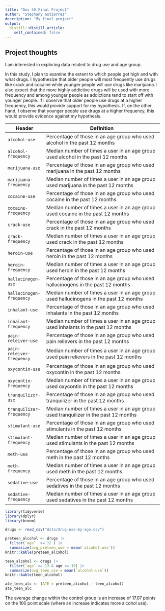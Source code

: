 ```yaml
---
title: "Gov 50 Final Project"
author: "Stephany Gutierrez"
description: "My final project"
output:
  distill::distill_article:
    self_contained: false
---
```




## Project thoughts

I am interested in exploring data related to drug use and age group.

In this study, I plan to examine the extent to which people get high and with what drugs. I hypothesize that older people will most frequently use drugs like crack and cocaine while younger people will use drugs like marijuana. I also expect that the more highly addictive drugs will be used with more frequency and among younger people as addictions tend to start off with younger people.  If I observe that older people use drugs at a higher frequency, this would provide support for my hypothesis. If, on the other hand, I observe that younger people use drugs at a higher frequency, this would provide evidence against my hypothesis.


Header | Definition
---|---------
`alcohol-use` | Percentage of those in an age group who used alcohol in the past 12 months
`alcohol-frequency` | Median number of times a user in an age group used alcohol in the past 12 months
`marijuana-use` | Percentage of those in an age group who used marijuana in the past 12 months
`marijuana-frequency` | Median number of times a user in an age group used marijuana in the past 12 months
`cocaine-use` | Percentage of those in an age group who used cocaine in the past 12 months
`cocaine-frequency` | Median number of times a user in an age group used cocaine in the past 12 months
`crack-use` | Percentage of those in an age group who used crack in the past 12 months
`crack-frequency` | Median number of times a user in an age group used crack in the past 12 months
`heroin-use` | Percentage of those in an age group who used heroin in the past 12 months
`heroin-frequency` | Median number of times a user in an age group used heroin in the past 12 months
`hallucinogen-use` | Percentage of those in an age group who used hallucinogens in the past 12 months
`hallucinogen-frequency` | Median number of times a user in an age group used hallucinogens in the past 12 months
`inhalant-use` | Percentage of those in an age group who used inhalants in the past 12 months
`inhalant-frequency` | Median number of times a user in an age group used inhalants in the past 12 months
`pain-releiver-use` | Percentage of those in an age group who used pain relievers in the past 12 months
`pain-releiver-frequency` | Median number of times a user in an age group used pain relievers in the past 12 months
`oxycontin-use` | Percentage of those in an age group who used oxycontin in the past 12 months
`oxycontin-frequency` | Median number of times a user in an age group used oxycontin in the past 12 months
`tranquilizer-use` | Percentage of those in an age group who used tranquilizer in the past 12 months
`tranquilizer-frequency` | Median number of times a user in an age group used tranquilizer in the past 12 months
`stimulant-use` | Percentage of those in an age group who used stimulants in the past 12 months
`stimulant-frequency` | Median number of times a user in an age group used stimulants in the past 12 months
`meth-use` | Percentage of those in an age group who used meth in the past 12 months
`meth-frequency` | Median number of times a user in an age group used meth in the past 12 months
`sedative-use` | Percentage of those in an age group who used sedatives in the past 12 months
`sedative-frequency` | Median number of times a user in an age group used sedatives in the past 12 months


```r
library(tidyverse)
library(dplyr)
library(broom)

drugs <- read_csv("data/drug-use-by-age.csv")

preteen_alcohol <- drugs |>
  filter(`age`  >= 12 ) |>
  summarize(avg_preteen_use = mean(`alcohol-use`))
knitr::kable(preteen_alcohol) 

teen_alcohol <- drugs |>
  filter(`age` >= 13 & age <= 19) |>
  summarize(avg_teen_use = mean(`alcohol-use`))
knitr::kable(teen_alcohol) 

ate_teen_alc <- (ATE = preteen_alcohol - teen_alcohol)
ate_teen_alc 
```

The average change within the control group is an increase of 17.07 points on the 100 point
scale (where an  increase indicates more alcohol use). 

